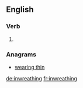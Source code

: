 ==English==

===Verb===
{{head|en}}

# {{present participle of|inwreathe}}

===Anagrams===
* [[wearing thin#English|wearing thin]]

[[de:inwreathing]]
[[fr:inwreathing]]